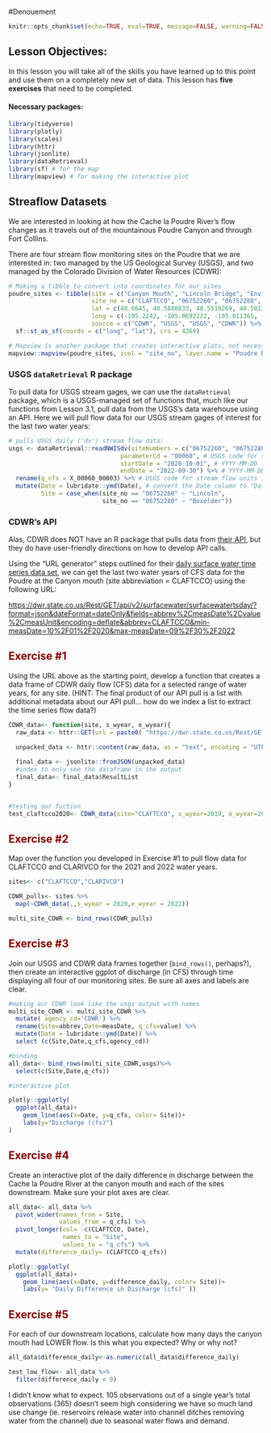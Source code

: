 #Denouement

```r
knitr::opts_chunk$set(echo=TRUE, eval=TRUE, message=FALSE, warning=FALSE, rows.print=5, fig.width=9)
```

## Lesson Objectives:

In this lesson you will take all of the skills you have learned up to this point and use them on a completely new set of data. This lesson has **five exercises** that need to be completed.

#### Necessary packages:

```r
library(tidyverse)
library(plotly)
library(scales)
library(httr)
library(jsonlite)
library(dataRetrieval)
library(sf) # for the map
library(mapview) # for making the interactive plot
```

## Streaflow Datasets

We are interested in looking at how the Cache la Poudre River's flow changes as it travels out of the mountainous Poudre Canyon and through Fort Collins.

There are four stream flow monitoring sites on the Poudre that we are interested in: two managed by the US Geological Survey (USGS), and two managed by the Colorado Division of Water Resources (CDWR):

```r
# Making a tibble to convert into coordinates for our sites
poudre_sites <- tibble(site = c("Canyon Mouth", "Lincoln Bridge", "Environmental Learning Center", "Below Fossil Creek Reservoir"),
                       site_no = c("CLAFTCCO", "06752260", "06752280", "CLARIVCO"),
                       lat = c(40.6645, 40.5880833, 40.5519269, 40.5013),
                       long = c(-105.2242, -105.0692222, -105.011365, -104.967),
                       source = c("CDWR", "USGS", "USGS", "CDWR")) %>%
  sf::st_as_sf(coords = c("long", "lat"), crs = 4269)

# Mapview is another package that creates interactive plots, not necessary for you to know yet!
mapview::mapview(poudre_sites, zcol = "site_no", layer.name = "Poudre River Monitoring")
```

### USGS `dataRetrieval` R package

To pull data for USGS stream gages, we can use the `dataRetrieval` package, which is a USGS-managed set of functions that, much like our functions from Lesson 3.1, pull data from the USGS's data warehouse using an API. Here we will pull flow data for our USGS stream gages of interest for the last two water years:

```r
# pulls USGS daily ('dv') stream flow data:
usgs <- dataRetrieval::readNWISdv(siteNumbers = c("06752260", "06752280"), # USGS site code for the Poudre River at the Lincoln Bridge and the ELC
                               parameterCd = "00060", # USGS code for stream flow
                               startDate = "2020-10-01", # YYYY-MM-DD formatting
                               endDate = "2022-09-30") %>% # YYYY-MM-DD formatting
  rename(q_cfs = X_00060_00003) %>% # USGS code for stream flow units in cubic feet per second (CFS)
  mutate(Date = lubridate::ymd(Date), # convert the Date column to "Date" formatting using the `lubridate` package
         Site = case_when(site_no == "06752260" ~ "Lincoln", 
                          site_no == "06752280" ~ "Boxelder"))
```

### CDWR's API

Alas, CDWR does NOT have an R package that pulls data from [their API](https://dwr.state.co.us/Rest/GET/Help#Datasets&#SurfaceWaterController&#gettingstarted&#jsonxml), but they do have user-friendly directions on how to develop API calls.

Using the "URL generator" steps outlined for their [daily surface water time series data set](https://dwr.state.co.us/Rest/GET/Help/SurfaceWaterTSDayGenerator), we can get the last two water years of CFS data for the Poudre at the Canyon mouth (site abbreviation = CLAFTCCO) using the following URL:

<https://dwr.state.co.us/Rest/GET/api/v2/surfacewater/surfacewatertsday/?format=json&dateFormat=dateOnly&fields=abbrev%2CmeasDate%2Cvalue%2CmeasUnit&encoding=deflate&abbrev=CLAFTCCO&min-measDate=10%2F01%2F2020&max-measDate=09%2F30%2F2022>

## Exercise #1 {style="color: maroon"}

Using the URL above as the starting point, develop a function that creates a data frame of CDWR daily flow (CFS) data for a selected range of water years, for any site. (HINT: The final product of our API pull is a list with additional metadata about our API pull... how do we index a list to extract the time series flow data?)

```r
CDWR_data<- function(site, s_wyear, e_wyear){
  raw_data <- httr::GET(url = paste0( "https://dwr.state.co.us/Rest/GET/api/v2/surfacewater/surfacewatertsday/?format=json&dateFormat=dateOnly&fields=abbrev%2CmeasDate%2Cvalue%2CmeasUnit&encoding=deflate&abbrev=",site,"&min-measDate=10%2F01%2F",s_wyear,"&max-measDate=09%2F30%2F",e_wyear))
 
  unpacked_data <- httr::content(raw_data, as = "text", encoding = "UTF-8") 

  final_data <- jsonlite::fromJSON(unpacked_data)
  #index to only see the dataframe in the output
  final_data<- final_data$ResultList
}


#testing our fuction
test_claftcco2020<- CDWR_data(site="CLAFTCCO", s_wyear=2019, e_wyear=2020)
```


## Exercise #2 {style="color: maroon"}

Map over the function you developed in Exercise #1 to pull flow data for CLAFTCCO and CLARIVCO for the 2021 and 2022 water years.

```r
sites<- c("CLAFTCCO","CLARIVCO")

CDWR_pulls<- sites %>%
  map(~CDWR_data(.,s_wyear = 2020,e_wyear = 2022))

multi_site_CDWR <- bind_rows(CDWR_pulls)
```

## Exercise #3 {style="color: maroon"}

Join our USGS and CDWR data frames together (`bind_rows()`, perhaps?), then create an interactive ggplot of discharge (in CFS) through time displaying all four of our monitoring sites. Be sure all axes and labels are clear.

```r
#making our CDWR look like the usgs output with names 
multi_site_CDWR <- multi_site_CDWR %>%
  mutate( agency_cd='CDWR') %>%
  rename(Site=abbrev,Date=measDate, q_cfs=value) %>%
  mutate(Date = lubridate::ymd(Date)) %>%
  select (c(Site,Date,q_cfs,agency_cd))

#binding
all_data<- bind_rows(multi_site_CDWR,usgs)%>%
  select(c(Site,Date,q_cfs))

#interactive plot

plotly::ggplotly(
  ggplot(all_data)+
    geom_line(aes(x=Date, y=q_cfs, color= Site))+
    labs(y="Discharge (cfs)")
)


```

## Exercise #4 {style="color: maroon"}

Create an interactive plot of the daily difference in discharge between the Cache la Poudre River at the canyon mouth and each of the sites downstream. Make sure your plot axes are clear.

```r
all_data<- all_data %>%
  pivot_wider(names_from = Site,
              values_from = q_cfs) %>%
  pivot_longer(col= -c(CLAFTCCO, Date),
               names_to = "Site",
               values_to = "q_cfs") %>%
  mutate(difference_daily= (CLAFTCCO-q_cfs))

plotly::ggplotly(
  ggplot(all_data)+
    geom_line(aes(x=Date, y=difference_daily, color= Site))+
    labs(y= "Daily Difference in Discharge (cfs)" ))

```

## Exercise #5 {style="color: maroon"}

For each of our downstream locations, calculate how many days the canyon mouth had LOWER flow. Is this what you expected? Why or why not?

```r
all_data$difference_daily<-as.numeric(all_data$difference_daily)

test_low_flow<- all_data %>%
  filter(difference_daily < 0) 

```

I didn't know what to expect. 105 observations out of a single year's total observations (365) doesn't seem high considering we have so much land use change (ie. reservoirs release water into channel ditches removing water from the channel) due to seasonal water flows and demand. 

